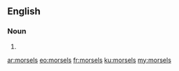 ==English==

===Noun===
{{head|en}}

# {{plural of|morsel}}

[[ar:morsels]]
[[eo:morsels]]
[[fr:morsels]]
[[ku:morsels]]
[[my:morsels]]